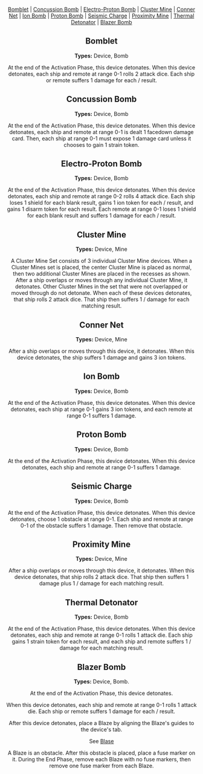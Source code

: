 <Header title="objects: bombs and mines" />

[Bomblet](#bomblet "id") |
[Concussion Bomb](#concussion-bomb, "id") |
[Electro-Proton Bomb](#electro-proton-bomb "id") |
[Cluster Mine](#cluster-mine "id") |
[Conner Net](#conner-net "id") |
[Ion Bomb](#ion-bomb "id") |
[Proton Bomb](#proton-bomb "id") |
[Seismic Charge](#seismic-charge "id") |
[Proximity Mine](#proximity-mine "id") |
[Thermal Detonator](#thermal-detonator "id") |
[Blazer Bomb](#blazer-bomb "id")

## Bomblet

<ImgCenter src="/images/Bomblet.webp" alt="Bomblet" />

**Types:** Device, Bomb

At the end of the Activation Phase, this device detonates.
When this device detonates, each ship and remote at range 0-1
rolls 2 attack dice. Each ship or remote suffers 1 <Hit/> damage for
each <Hit/>/<Crit/> result.

## Concussion Bomb

<ImgCenter src="/images/Concussion_Bomb.webp" alt="Concussion Bomb" />

**Types:** Device, Bomb

At the end of the Activation Phase, this device detonates.
When this device detonates, each ship and remote at range 0-1 is dealt
1 facedown damage card. Then, each ship at range 0-1 must expose 1
damage card unless it chooses to gain 1 strain token.

## Electro-Proton Bomb

<ImgCenter src="/images/Electoro_Proton_Bomb.webp" alt="Electro-Proton Bomb" />

**Types:** Device, Bomb

At the end of the Activation Phase, this device detonates.
When this device detonates, each ship and remote at range 0-2 rolls 4
attack dice. Each ship loses 1 shield for each blank result, gains
1 ion token for each <Focus/>/<Hit/> result, and gains 1 disarm token for each <Crit/>
result. Each remote at range 0-1 loses 1 shield for each blank result and
suffers 1 damage for each <Focus/>/<Hit/> result.

## Cluster Mine

<ImgCenter src="/images/Cluster_Mine.webp" alt="Cluster Mine" />

**Types:** Device, Mine

A Cluster Mine Set consists of 3 individual Cluster Mine devices.
When a Cluster Mines set is placed, the center Cluster Mine is placed as
normal, then two additional Cluster Mines are placed in the recesses as shown.
After a ship overlaps or moves through any individual Cluster Mine, it
detonates. Other Cluster Mines in the set that were not overlapped or
moved through do not detonate.
When each of these devices detonates, that ship rolls 2 attack dice. That
ship then suffers 1 <Hit/>/<Crit/> damage for each matching result.

## Conner Net

<ImgCenter src="/images/Conner_Net.webp" alt="Conner Net" />

**Types:** Device, Mine

After a ship overlaps or moves through this device, it detonates.
When this device detonates, the ship suffers
1 <Hit/> damage and gains 3 ion tokens.

## Ion Bomb

<ImgCenter src="/images/Ion_Bomb.webp" alt="Ion Bomb" />

**Types:** Device, Bomb

At the end of the Activation Phase, this device detonates.
When this device detonates, each ship at range 0-1 gains 3 ion tokens,
and each remote at range 0-1 suffers 1 <Hit/> damage.

## Proton Bomb

<ImgCenter src="/images/Proton_Bomb.webp" alt="Proton Bomb" />

**Types:** Device, Bomb

At the end of the Activation Phase, this device detonates.
When this device detonates, each ship and remote at range 0-1
suffers 1 <Crit/> damage.

## Seismic Charge

<ImgCenter src="/images/Seismic_Charge.webp" alt="Seismic Charge" />

**Types:** Device, Bomb

At the end of the Activation Phase, this device detonates.
When this device detonates, choose 1 obstacle at range 0-1. Each ship
and remote at range 0-1 of the obstacle suffers 1 <Hit/> damage. Then
remove that obstacle.

## Proximity Mine

<ImgCenter src="/images/Proximity_Mine.webp" alt="Proximity Mine" />

**Types:** Device, Mine

After a ship overlaps or moves through this device, it detonates.
When this device detonates, that ship rolls 2 attack dice. That ship then
suffers 1 <Hit/> damage plus 1 <Hit/>/<Crit/> damage for each matching result.

## Thermal Detonator

<ImgCenter src="/images/Thermal_Detonator.webp" alt="Thermal Detonator" />

**Types:** Device, Bomb

At the end of the Activation Phase, this device detonates.
When this device detonates, each ship and remote at range 0-1 rolls 1
attack die. Each ship gains 1 strain token for each <Focus/> result, and each
ship and remote suffers 1 <Hit/>/<Crit/> damage for each matching result.

## Blazer Bomb

**Types:** Device, Bomb.

<DoubleCenter
  srcA="/images/Blazer_Bomb.webp"
  srcB="/images/Blazer_Bomb_Blaze.webp"
  altA="Blazer Bomb"
  altB="Blaze"
  textA="Blazer Bomb"
  textB="Blaze"
/>

At the end of the Activation Phase, this device detonates.

When this device detonates, each ship and remote at range 0-1 rolls 1
attack die. Each ship or remote suffers
1 <Hit/> damage for each <Hit/>/<Crit/> result.

After this device detonates, place a Blaze by aligning the Blaze's guides to
the device's tab.

See [Blase](/article/Blase)

<ImgCenter src="/images/Blazer_Bomb_Guides.webp" alt="Blazer Bomb Guides" />
<TextCenter text="Placing Blaze (aligning its guides to Blazer Bomb tab)." />

A Blaze is an obstacle. After this obstacle is placed, place a fuse marker
on it.
During the End Phase, remove each Blaze with no fuse markers, then remove
one fuse marker from each Blaze.
